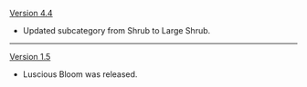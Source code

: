 {{Change History/Header}}
[[Version 4.4]]
* Updated subcategory from Shrub to Large Shrub.
----
[[Version 1.5]]
* Luscious Bloom was released.